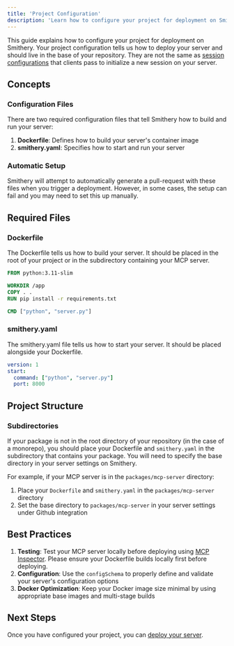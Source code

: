 ```yaml
---
title: 'Project Configuration'
description: 'Learn how to configure your project for deployment on Smithery.'
---
```


This guide explains how to configure your project for deployment on Smithery. Your project configuration tells us how to deploy your server and should live in the base of your repository. They are not the same as [session configurations](/use/session-config) that clients pass to initialize a new session on your server.

## Concepts

### Configuration Files
There are two required configuration files that tell Smithery how to build and run your server:

1. **Dockerfile**: Defines how to build your server's container image
2. **smithery.yaml**: Specifies how to start and run your server

### Automatic Setup
Smithery will attempt to automatically generate a pull-request with these files when you trigger a deployment. However, in some cases, the setup can fail and you may need to set this up manually.

## Required Files

### Dockerfile
The Dockerfile tells us how to build your server. It should be placed in the root of your project or in the subdirectory containing your MCP server.

```dockerfile
FROM python:3.11-slim

WORKDIR /app
COPY . .
RUN pip install -r requirements.txt

CMD ["python", "server.py"]
```

### smithery.yaml
The smithery.yaml file tells us how to start your server. It should be placed alongside your Dockerfile.

```yaml
version: 1
start:
  command: ["python", "server.py"]
  port: 8000
```

## Project Structure

### Subdirectories
If your package is not in the root directory of your repository (in the case of a monorepo), you should place your Dockerfile and `smithery.yaml` in the subdirectory that contains your package. You will need to specify the base directory in your server settings on Smithery.

For example, if your MCP server is in the `packages/mcp-server` directory:

1. Place your `Dockerfile` and `smithery.yaml` in the `packages/mcp-server` directory
2. Set the base directory to `packages/mcp-server` in your server settings under Github integration

## Best Practices

1. **Testing**: Test your MCP server locally before deploying using [MCP Inspector](https://github.com/modelcontextprotocol/inspector). Please ensure your Dockerfile builds locally first before deploying.
2. **Configuration**: Use the `configSchema` to properly define and validate your server's configuration options
3. **Docker Optimization**: Keep your Docker image size minimal by using appropriate base images and multi-stage builds

## Next Steps

Once you have configured your project, you can [deploy your server](/build/deployments).
